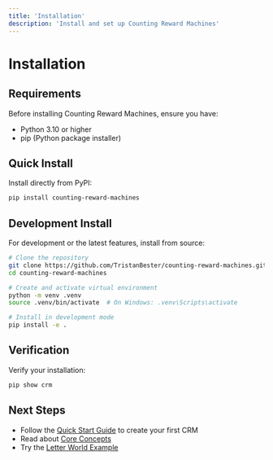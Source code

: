 ```yaml
---
title: 'Installation'
description: 'Install and set up Counting Reward Machines'
---
```


# Installation

## Requirements

Before installing Counting Reward Machines, ensure you have:

- Python 3.10 or higher
- pip (Python package installer)

## Quick Install

Install directly from PyPI:

```bash
pip install counting-reward-machines
```

## Development Install

For development or the latest features, install from source:

```bash
# Clone the repository
git clone https://github.com/TristanBester/counting-reward-machines.git
cd counting-reward-machines

# Create and activate virtual environment
python -m venv .venv
source .venv/bin/activate  # On Windows: .venv\Scripts\activate

# Install in development mode
pip install -e .
```

## Verification

Verify your installation:

```bash
pip show crm
```

## Next Steps

- Follow the [Quick Start Guide](/quickstart) to create your first CRM
- Read about [Core Concepts](/core-concepts/labelling-functions)
- Try the [Letter World Example](/worked-examples/letter-env/ground-environment) 
